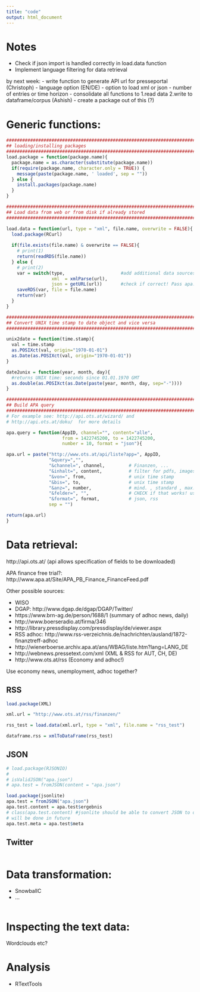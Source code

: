 ```yaml
---
title: "code"
output: html_document
---
```

# Notes

- Check if json import is handled correctly in load.data function
- Implement language filtering for data retrieval

by next week:
- write function to generate API url for presseportal (Christoph)
  - language option (EN/DE)
  - option to load xml or json
  - number of entries or time horizon
- consolidate all functions to 1.read data 2.write to dataframe/corpus (Ashish)
- create a package out of this (?)


# Generic functions:
```r
##################################################################################
## loading/installing packages
##################################################################################
load.package = function(package.name){
  package.name = as.character(substitute(package.name))
  if(require(package.name, character.only = TRUE)) { 
    message(paste(package.name, ' loaded', sep = ""))
  } else {
    install.packages(package.name)
  }
}

##################################################################################
## Load data from web or from disk if already stored
##################################################################################

load.data = function(url, type = "xml", file.name, overwrite = FALSE){
  load.package(RCurl)
  
  if(file.exists(file.name) & overwrite == FALSE){
    # print(1)
    return(readRDS(file.name))
  } else {
    # print(2)
    var = switch(type,                     #add additional data sources here
                 xml  = xmlParse(url),
                 json = getURL(url))       #check if correct! Pass apa.api urls?
    saveRDS(var, file = file.name)
    return(var)
  }
}

##################################################################################
## Convert UNIX time stamp to date object and vice versa
##################################################################################

unix2date = function(time.stamp){
  val = time.stamp
  as.POSIXct(val, origin="1970-01-01")
  as.Date(as.POSIXct(val, origin="1970-01-01"))
}

date2unix = function(year, month, day){
  #returns UNIX time: seconds since 01.01.1970 GMT
  as.double(as.POSIXct(as.Date(paste(year, month, day, sep="-")))) 
}

##################################################################################
## Build APA query
##################################################################################
# For example see: http://api.ots.at/wizard/ and
# http://api.ots.at/doku/  for more details

apa.query = function(AppID, channel="", content="alle", 
                     from = 1422745200, to = 1422745200, 
                     number = 10, format = "json"){ 

apa.url = paste("http://www.ots.at/api/liste?app=", AppID,
                "&query=","",   
                "&channel=", channel,         # Finanzen, ...
                "&inhalt=", content,          # filter for pdfs, images, ...
                "&von=", from,                # unix time stamp
                "&bis=", to,                  # unix time stamp
                "&anz=", number,              # mind. , standard , max.
                "&felder=", "",               # CHECK if that works! use %20 as space? see: http://api.ots.at/doku/
                "&format=", format,           # json, rss
                sep = "")

return(apa.url)
}
```

# Data retrieval:

http://api.ots.at/ (api allows specification of fields to be downloaded)

APA finance free trial?:
http://www.apa.at/Site/APA_PB_Finance_FinanceFeed.pdf

Other possible sources:

- WISO
- DGAP: http://www.dgap.de/dgap/DGAP/Twitter/
- https://www.brn-ag.de/person/1688/1 (summary of adhoc news, daily)
- http://www.boerseradio.at/firma/346
- http://library.pressdisplay.com/pressdisplay/de/viewer.aspx
- RSS adhoc: http://www.rss-verzeichnis.de/nachrichten/ausland/1872-finanztreff-adhoc
- http://wienerboerse.archiv.apa.at/ans/WBAG/liste.htm?lang=LANG_DE
- http://webnews.pressetext.com/xml (XML & RSS for AUT, CH, DE)
- http://www.ots.at/rss (Economy and adhoc!)

Use economy news, unemployment, adhoc together?

## RSS
```r
load.package(XML)

xml.url = "http://www.ots.at/rss/finanzen/"

rss_test = load.data(xml.url, type = "xml", file.name = "rss_test")

dataframe.rss = xmlToDataFrame(rss_test)
```

## JSON
```r
# load.package(RJSONIO)
# 
# isValidJSON("apa.json")
# apa.test = fromJSON(content = "apa.json")

load.package(jsonlite)
apa.test = fromJSON("apa.json")
apa.test.content = apa.test$ergebnis
# class(apa.test.content) #jsonlite should be able to convert JSON to dataframe
# will be done in future
apa.test.meta = apa.test$meta
```

## Twitter
```r

```


# Data transformation:

- SnowballC
- ...

```r

```

# Inspecting the text data:
Wordclouds etc?

# Analysis

- RTextTools  

```r

```


